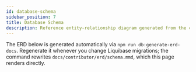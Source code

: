 ```yaml
---
id: database-schema
sidebar_position: 7
title: Database Schema
description: Reference entity-relationship diagram generated from the current Liquibase migrations.
---
```



The ERD below is generated automatically via `npm run db:generate-erd-docs`. Regenerate it whenever you change Liquibase migrations; the command rewrites `docs/contributor/erd/schema.mmd`, which this page renders directly.

<Mermaid value={databaseSchema} />

